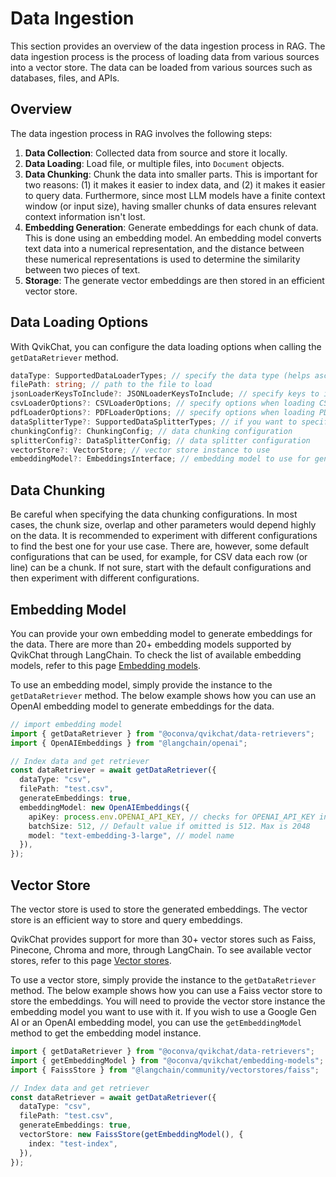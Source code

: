 # Data Ingestion

This section provides an overview of the data ingestion process in RAG. The data ingestion process is the process of loading data from various sources into a vector store. The data can be loaded from various sources such as databases, files, and APIs.

## Overview

The data ingestion process in RAG involves the following steps:

1. **Data Collection**: Collected data from source and store it locally.
2. **Data Loading**: Load file, or multiple files, into `Document` objects.
3. **Data Chunking**: Chunk the data into smaller parts. This is important for two reasons: (1) it makes it easier to index data, and (2) it makes it easier to query data. Furthermore, since most LLM models have a finite context window (or input size), having smaller chunks of data ensures relevant context information isn't lost.
4. **Embedding Generation**: Generate embeddings for each chunk of data. This is done using an embedding model. An embedding model converts text data into a numerical representation, and the distance between these numerical representations is used to determine the similarity between two pieces of text.
5. **Storage**: The generate vector embeddings are then stored in an efficient vector store.

## Data Loading Options

With QvikChat, you can configure the data loading options when calling the `getDataRetriever` method.

```typescript copy
dataType: SupportedDataLoaderTypes; // specify the data type (helps ascertain best splitting strategy when not specified)
filePath: string; // path to the file to load
jsonLoaderKeysToInclude?: JSONLoaderKeysToInclude; // specify keys to include when loading JSON data
csvLoaderOptions?: CSVLoaderOptions; // specify options when loading CSV data
pdfLoaderOptions?: PDFLoaderOptions; // specify options when loading PDF data
dataSplitterType?: SupportedDataSplitterTypes; // if you want to specify the data splitter type
chunkingConfig?: ChunkingConfig; // data chunking configuration
splitterConfig?: DataSplitterConfig; // data splitter configuration
vectorStore?: VectorStore; // vector store instance to use
embeddingModel?: EmbeddingsInterface; // embedding model to use for generating embeddings
```

## Data Chunking

Be careful when specifying the data chunking configurations. In most cases, the chunk size, overlap and other parameters would depend highly on the data. It is recommended to experiment with different configurations to find the best one for your use case. There are, however, some default configurations that can be used, for example, for CSV data each row (or line) can be a chunk. If not sure, start with the default configurations and then experiment with different configurations.

## Embedding Model

You can provide your own embedding model to generate embeddings for the data. There are more than 20+ embedding models supported by QvikChat through LangChain. To check the list of available embedding models, refer to this page [Embedding models](https://js.langchain.com/v0.2/docs/integrations/text_embedding).

To use an embedding model, simply provide the instance to the `getDataRetriever` method. The below example shows how you can use an OpenAI embedding model to generate embeddings for the data.

```typescript copy
// import embedding model
import { getDataRetriever } from "@oconva/qvikchat/data-retrievers";
import { OpenAIEmbeddings } from "@langchain/openai";

// Index data and get retriever
const dataRetriever = await getDataRetriever({
  dataType: "csv",
  filePath: "test.csv",
  generateEmbeddings: true,
  embeddingModel: new OpenAIEmbeddings({
    apiKey: process.env.OPENAI_API_KEY, // checks for OPENAI_API_KEY in .env file by default if not provided
    batchSize: 512, // Default value if omitted is 512. Max is 2048
    model: "text-embedding-3-large", // model name
  }),
});
```

## Vector Store

The vector store is used to store the generated embeddings. The vector store is an efficient way to store and query embeddings.

QvikChat provides support for more than 30+ vector stores such as Faiss, Pinecone, Chroma and more, through LangChain. To see available vector stores, refer to this page [Vector stores](https://js.langchain.com/v0.2/docs/integrations/vectorstores).

To use a vector store, simply provide the instance to the `getDataRetriever` method. The below example shows how you can use a Faiss vector store to store the embeddings. You will need to provide the vector store instance the embedding model you want to use with it. If you wish to use a Google Gen AI or an OpenAI embedding model, you can use the `getEmbeddingModel` method to get the embedding model instance.

```typescript copy
import { getDataRetriever } from "@oconva/qvikchat/data-retrievers";
import { getEmbeddingModel } from "@oconva/qvikchat/embedding-models";
import { FaissStore } from "@langchain/community/vectorstores/faiss";

// Index data and get retriever
const dataRetriever = await getDataRetriever({
  dataType: "csv",
  filePath: "test.csv",
  generateEmbeddings: true,
  vectorStore: new FaissStore(getEmbeddingModel(), {
    index: "test-index",
  }),
});
```

